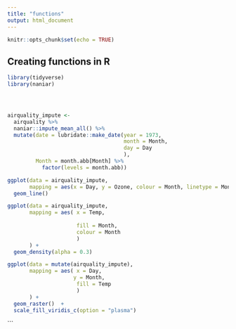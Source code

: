 ```yaml
---
title: "functions"
output: html_document
---
```


```r
knitr::opts_chunk$set(echo = TRUE)
```

## Creating functions in R
```r
library(tidyverse)
library(naniar)




airquality_impute <- 
  airquality %>% 
  naniar::impute_mean_all() %>% 
  mutate(date = lubridate::make_date(year = 1973,
                                     month = Month,
                                     day = Day 
                                     ),
         Month = month.abb[Month] %>% 
           factor(levels = month.abb)) 

ggplot(data = airquality_impute,
       mapping = aes(x = Day, y = Ozone, colour = Month, linetype = Month)) +
  geom_line() 
```


```r
ggplot(data = airquality_impute,
       mapping = aes( x = Temp,
                     
                      fill = Month,
                      colour = Month
                      )
       ) +
  geom_density(alpha = 0.3) 
```

```r
ggplot(data = mutate(airquality_impute),
       mapping = aes( x = Day,
                     y = Month,
                      fill = Temp
                      )
       ) +
  geom_raster()  +
  scale_fill_viridis_c(option = "plasma")
```

 



  



```

